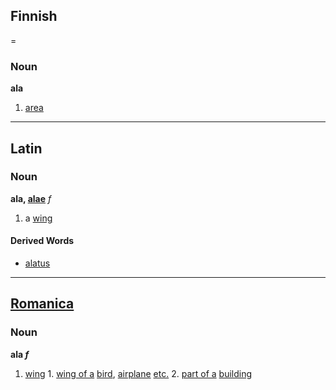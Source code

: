 ==Finnish===
===Noun===
'''ala'''
#[[area]]

----

==Latin==
===Noun===
'''ala, [[Wiktionary Appendix:Latin first declension|alae]]''' ''f''

#a [[wing]]

====Derived Words====
*[[alatus]]

----

==[[Romanica]]==
===Noun===
<b>ala ''f''</b>
#[[wing]] 1. [[wing of a]] [[bird]], [[airplane]] [[etc.]] 2. [[part of a]] [[building]]